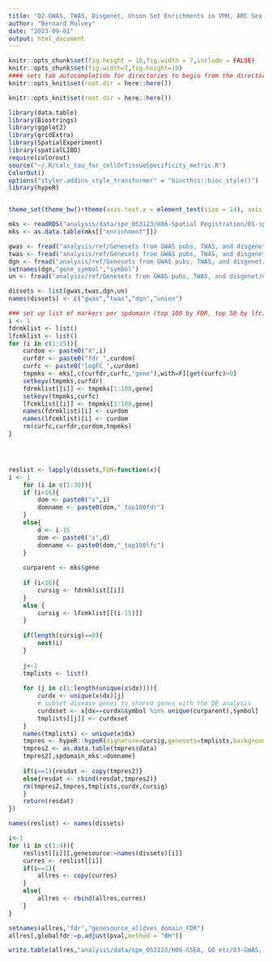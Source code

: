 ```yaml
---
title: "02-GWAS, TWAS, Disgenet, Union Set Enrichments in VMH, ARC Sex DEGs"
author: "Bernard Mulvey"
date: "2023-09-01"
output: html_document
---
```

```r
knitr::opts_chunk$set(fig.height = 10,fig.width = 7,include = FALSE)
knitr::opts_chunk$set(fig.width=7,fig.height=10)
#### sets tab autocompletion for directories to begin from the directory containing the .Rproj session, instead of the script's directory if different
knitr::opts_knit$set(root.dir = here::here())

knitr::opts_knit$set(root.dir = here::here())

library(data.table)
library(Biostrings)
library(ggplot2)
library(gridExtra)
library(SpatialExperiment)
library(spatialLIBD)
require(colorout)
source("~/.R/calc_tau_for_cellOrTissueSpecificity_metric.R")
ColorOut()
options("styler.addins_style_transformer" = "biocthis::bioc_style()")
library(hypeR)


theme_set(theme_bw()+theme(axis.text.x = element_text(size = 14), axis.title.x = element_text(size = 16), axis.text.y = element_text(size = 14), axis.title.y = element_text(size =16), plot.title = element_text(size = 20,hjust=0.5), strip.text = element_text(size=18), legend.text = element_text(size=10), legend.title = element_text(size=11,hjust=0.5)))
```

```r
mks <- readRDS("analysis/data/spe_053123/H06-Spatial Registration/01-spatialHYP_single-spdomain_sLIBD-enrichmntmodelres.RDS")
mks <- as.data.table(mks[["enrichment"]])

gwas <- fread("analysis/ref/Genesets from GWAS pubs, TWAS, and disgenet/gwassets.txt")
twas <- fread("analysis/ref/Genesets from GWAS pubs, TWAS, and disgenet/twassets.txt")
dgn <- fread("analysis/ref/Genesets from GWAS pubs, TWAS, and disgenet/disgenet_curated_genes.txt")
setnames(dgn,"gene_symbol","symbol")
un <- fread("analysis/ref/Genesets from GWAS pubs, TWAS, and disgenet/nonredundant_union_set_genesymbols.txt")

dissets <- list(gwas,twas,dgn,un)
names(dissets) <- c("gwas","twas","dgn","union")
```


```r
### set up list of markers per spdomain (top 100 by FDR, top 50 by lfc)
i <- 1
fdrmklist <- list()
lfcmklist <- list()
for (i in c(1:15)){
    curdom <- paste0("X",i)
    curfdr <- paste0("fdr_",curdom)
    curfc <- paste0("logFC_",curdom)
    tmpmks <- mks[,c(curfdr,curfc,"gene"),with=F][get(curfc)>0]
    setkeyv(tmpmks,curfdr)
    fdrmklist[[i]] <- tmpmks[1:100,gene]
    setkeyv(tmpmks,curfc)
    lfcmklist[[i]] <- tmpmks[1:100,gene]
    names(fdrmklist)[i] <- curdom
    names(lfcmklist)[i] <- curdom
    rm(curfc,curfdr,curdom,tmpmks)
}




reslist <- lapply(dissets,FUN=function(x){
i <- 1
    for (i in c(1:30)){
    if (i<16){
        dom <- paste0("x",i)
        domname <- paste0(dom,"_top100fdr")
    }
    else{
        d <- i-15
        dom <- paste0("x",d)
        domname <- paste0(dom,"_top100lfc")
    }
    
    curparent <- mks$gene
        
    if (i<16){
        cursig <- fdrmklist[[i]]
    }
    else {
        cursig <- lfcmklist[[(i-15)]]
    }
    
    if(length(cursig)==0){
        next(i)
    }
    
    j<-1
    tmplists <- list()
    
    for (j in c(1:length(unique(x$dx)))){
        curdx <- unique(x$dx)[j]
        # subset disease genes to shared genes with the DE analysis
        curdxset <- x[dx==curdx&symbol %in% unique(curparent),symbol]
        tmplists[[j]] <- curdxset
    }
    names(tmplists) <- unique(x$dx)
    tmpres <- hypeR::hypeR(signature=cursig,genesets=tmplists,background = length(curparent)-length(cursig),test = "hypergeometric")
    tmpres2 <- as.data.table(tmpres$data)
    tmpres2[,spdomain_mks:=domname]
    
    if(i==1){resdat <- copy(tmpres2)}
    else{resdat <- rbind(resdat,tmpres2)}
    rm(tmpres2,tmpres,tmplists,curdx,cursig)
    }
    return(resdat)
})

names(reslist) <- names(dissets)

i<-1
for (i in c(1:4)){
    reslist[[i]][,genesource:=names(dissets)[i]]
    curres <- reslist[[i]]
    if(i==1){
        allres <- copy(curres)
    }
    else{
        allres <- rbind(allres,curres)
    }
}

setnames(allres,"fdr","genesource_alldxes_domain_FDR")
allres[,globalfdr:=p.adjust(pval,method = "BH")]

write.table(allres,"analysis/data/spe_053123/H08-GSEA, GO etc/03-GWAS, TWAS, disgenet, joint dis-gene signature enrichment in libdspatial top 100 enrichment-test markers by FDR or by LFC per k15 spdomain.txt")
```
